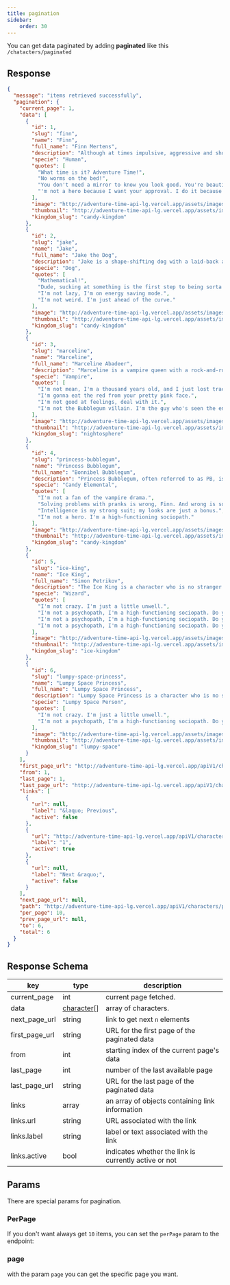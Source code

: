 ```yaml
---
title: pagination
sidebar:
    order: 30
---
```


You can get data paginated by adding **paginated** like this `/chatacters/paginated`
<CodeEndpoint path="/characters/paginated"/>


## Response

```json
{
  "message": "items retrieved successfully",
  "pagination": {
    "current_page": 1,
    "data": [
      {
        "id": 1,
        "slug": "finn",
        "name": "Finn",
        "full_name": "Finn Mertens",
        "description": "Although at times impulsive, aggressive and short tempered, Finn is a kind, brave, selfless, and righteous boy. His aspirations to become a great hero makes him somewhat of a moral sheriff in the Land of Ooo, as he is willing to help and protect any innocent person or creature",
        "specie": "Human",
        "quotes": [
          "What time is it? Adventure Time!",
          "No worms on the bed!",
          "You don't need a mirror to know you look good. You're beautiful on the inside.",
          "'m not a hero because I want your approval. I do it because I want to!"
        ],
        "image": "http://adventure-time-api-lg.vercel.app/assets/images/characters/finn.webp",
        "thumbnail": "http://adventure-time-api-lg.vercel.app/assets/images/characters/finn-thumbnail.webp",
        "kingdom_slug": "candy-kingdom"
      },
      {
        "id": 2,
        "slug": "jake",
        "name": "Jake",
        "full_name": "Jake the Dog",
        "description": "Jake is a shape-shifting dog with a laid-back attitude and a love for adventure. Despite his easygoing demeanor, he is a loyal and supportive friend. Jake has the magical ability to stretch and change his shape, allowing him to morph into various forms to aid Finn in their quests.",
        "specie": "Dog",
        "quotes": [
          "Mathematical!",
          "Dude, sucking at something is the first step to being sorta good at something.",
          "I'm not lazy, I'm on energy saving mode.",
          "I'm not weird. I'm just ahead of the curve."
        ],
        "image": "http://adventure-time-api-lg.vercel.app/assets/images/characters/jake.webp",
        "thumbnail": "http://adventure-time-api-lg.vercel.app/assets/images/characters/jake-thumbnail.webp",
        "kingdom_slug": "candy-kingdom"
      },
      {
        "id": 3,
        "slug": "marceline",
        "name": "Marceline",
        "full_name": "Marceline Abadeer",
        "description": "Marceline is a vampire queen with a rock-and-roll spirit. She is a complex character with a mischievous personality and a deep, introspective side. Marceline is known for her musical talents and often expresses her emotions through her songs. Despite her tough exterior, she values her friendships and has a caring side.",
        "specie": "Vampire",
        "quotes": [
          "I'm not mean, I'm a thousand years old, and I just lost track of my moral code.",
          "I'm gonna eat the red from your pretty pink face.",
          "I'm not good at feelings, deal with it.",
          "I'm not the Bubblegum villain. I'm the guy who's seen the end of the world."
        ],
        "image": "http://adventure-time-api-lg.vercel.app/assets/images/characters/marceline.webp",
        "thumbnail": "http://adventure-time-api-lg.vercel.app/assets/images/characters/marceline-thumbnail.webp",
        "kingdom_slug": "nightosphere"
      },
      {
        "id": 4,
        "slug": "princess-bubblegum",
        "name": "Princess Bubblegum",
        "full_name": "Bonnibel Bubblegum",
        "description": "Princess Bubblegum, often referred to as PB, is the ruler of the Candy Kingdom. She is a highly intelligent and scientifically inclined character with a strong sense of responsibility. As a skilled scientist, she is often seen conducting various experiments to benefit her kingdom and its inhabitants.",
        "specie": "Candy Elemental",
        "quotes": [
          "I'm not a fan of the vampire drama.",
          "Solving problems with pranks is wrong, Finn. And wrong is something I just don't do!",
          "Intelligence is my strong suit; my looks are just a bonus.",
          "I'm not a hero. I'm a high-functioning sociopath."
        ],
        "image": "http://adventure-time-api-lg.vercel.app/assets/images/characters/princess-bubblegum.webp",
        "thumbnail": "http://adventure-time-api-lg.vercel.app/assets/images/characters/princess-bubblegum-thumbnail.webp",
        "kingdom_slug": "candy-kingdom"
      },
      {
        "id": 5,
        "slug": "ice-king",
        "name": "Ice King",
        "full_name": "Simon Petrikov",
        "description": "The Ice King is a character who is no stranger to tragedy. He is a lonely, misunderstood soul who is constantly seeking companionship. He is a complex character with a tragic backstory. He is a lonely, misunderstood soul who is constantly seeking companionship.",
        "specie": "Wizard",
        "quotes": [
          "I'm not crazy. I'm just a little unwell.",
          "I'm not a psychopath, I'm a high-functioning sociopath. Do your research.",
          "I'm not a psychopath, I'm a high-functioning sociopath. Do your research.",
          "I'm not a psychopath, I'm a high-functioning sociopath. Do your research."
        ],
        "image": "http://adventure-time-api-lg.vercel.app/assets/images/characters/ice-king.webp",
        "thumbnail": "http://adventure-time-api-lg.vercel.app/assets/images/characters/ice-king-thumbnail.webp",
        "kingdom_slug": "ice-kingdom"
      },
      {
        "id": 6,
        "slug": "lumpy-space-princess",
        "name": "Lumpy Space Princess",
        "full_name": "Lumpy Space Princess",
        "description": "Lumpy Space Princess is a character who is no stranger to tragedy. She is a lonely, misunderstood soul who is constantly seeking companionship. She is a complex character with a tragic backstory. She is a lonely, misunderstood soul who is constantly seeking companionship.",
        "specie": "Lumpy Space Person",
        "quotes": [
          "I'm not crazy. I'm just a little unwell.",
          "I'm not a psychopath, I'm a high-functioning sociopath. Do your research."
        ],
        "image": "http://adventure-time-api-lg.vercel.app/assets/images/characters/lumpsy-space-princess.webp",
        "thumbnail": "http://adventure-time-api-lg.vercel.app/assets/images/characters/lumpsy-space-princess-thumbnail.webp",
        "kingdom_slug": "lumpy-space"
      }
    ],
    "first_page_url": "http://adventure-time-api-lg.vercel.app/apiV1/characters/paginated?page=1",
    "from": 1,
    "last_page": 1,
    "last_page_url": "http://adventure-time-api-lg.vercel.app/apiV1/characters/paginated?page=1",
    "links": [
      {
        "url": null,
        "label": "&laquo; Previous",
        "active": false
      },
      {
        "url": "http://adventure-time-api-lg.vercel.app/apiV1/characters/paginated?page=1",
        "label": "1",
        "active": true
      },
      {
        "url": null,
        "label": "Next &raquo;",
        "active": false
      }
    ],
    "next_page_url": null,
    "path": "http://adventure-time-api-lg.vercel.app/apiV1/characters/paginated",
    "per_page": 10,
    "prev_page_url": null,
    "to": 6,
    "total": 6
  }
}
```

## Response Schema

| key            | type                                                    | description                                           |
| -------------- | ------------------------------------------------------- | ----------------------------------------------------- |
| current_page   | int                                                     | current page fetched.                                 |
| data           | [character](/docs/characters/getone/#character-model)[] | array of characters.                                  |
| next_page_url  | string                                                  | link to get next `n` elements                         |
| first_page_url | string                                                  | URL for the first page of the paginated data          |
| from           | int                                                     | starting index of the current page's data             |
| last_page      | int                                                     | number of the last available page                     |
| last_page_url  | string                                                  | URL for the last page of the paginated data           |
| links          | array                                                   | an array of objects containing link information       |
| links.url      | string                                                  | URL associated with the link                          |
| links.label    | string                                                  | label or text associated with the link                |
| links.active   | bool                                                    | indicates whether the link is currently active or not |

## Params
There are special params for pagination.

### PerPage
If you don't want always get `10` items, you can set the `perPage` param to the endpoint:
<CodeEndpoint path="/characters/paginated?perPage=2"/>

### page
with the param `page` you can get the specific page you want.
<CodeEndpoint path="/characters/paginated?perPage=2&page=2"/>
